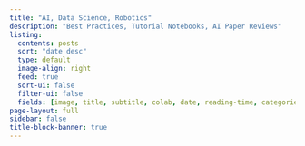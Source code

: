 ```yaml
---
title: "AI, Data Science, Robotics"
description: "Best Practices, Tutorial Notebooks, AI Paper Reviews"
listing:
  contents: posts
  sort: "date desc"
  type: default
  image-align: right
  feed: true
  sort-ui: false
  filter-ui: false
  fields: [image, title, subtitle, colab, date, reading-time, categories]
page-layout: full
sidebar: false
title-block-banner: true
---
```



